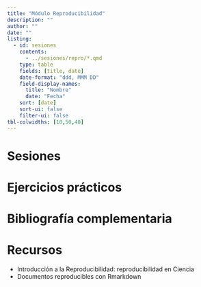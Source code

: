 ```yaml
---
title: "Módulo Reproducibilidad"
description: ""
author: ""
date: ""
listing:
  - id: sesiones
    contents:
      - ../sesiones/repro/*.qmd
    type: table
    fields: [title, date]
    date-format: "ddd, MMM DD"
    field-display-names:
      title: "Nombre"
      date: "Fecha"
    sort: [date]
    sort-ui: false
    filter-ui: false
tbl-colwidths: [10,50,40]
---
```


# Sesiones 

::: {#sesiones}
:::

# Ejercicios prácticos 

# Bibliografía complementaria 

# Recursos 



- Introducción a la Reproducibilidad: reproducibilidad en Ciencia
- Documentos reproducibles con Rmarkdown 
